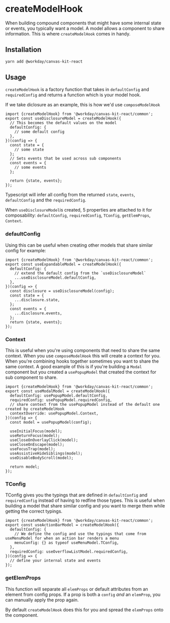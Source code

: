 
<Meta title="Hooks and Utilities/createModelHook" />

# createModelHook

When building compound components that might have some internal state or events, you typically want
a model. A model allows a component to share information. This is where `createModelHook` comes in
handy.

## Installation

```sh
yarn add @workday/canvas-kit-react
```

## Usage

`createModelHook` is a factory function that takes in `defaultConfig` and `requiredConfig` and
returns a function which is your model hook.

If we take diclosure as an example, this is how we'd use `composeModelHook`

```tsx
import {createModelHook} from '@workday/canvas-kit-react/common';
export const useDisclosureModel = createModelHook({
  // This becomes the default values on the model
  defaultConfig: {
    // some default config
  },
})(config => {
  const state = {
    // some state
  };
  // Sets events that be used across sub components
  const events = {
    // some events
  };

  return {state, events};
});
```

Typescript will infer all config from the returned `state`, `events`, `defaultConfig` and the
`requiredConfig`.

When `useDisclosureModel`is created, 5 properties are attached to it for composability:
`defaultConfig`, `requiredConfig`, `TConfig`, `getElemProps`, `Context`.

### defaultConfig

Using this can be useful when creating other models that share similar config for example:

```tsx
import {createModelHook} from '@workday/canvas-kit-react/common';
export const useExpandableModel = createModelHook({
  defaultConfig: {
    // extend the default config from the `useDisclosureModel`
    ...useDisclosureModel.defaultConfig,
  },
})(config => {
  const disclosure = useDisclosureModel(config);
  const state = {
    ...disclosure.state,
  };
  const events = {
    ...disclosure.events,
  };
  return {state, events};
});
```

### Context

This is useful when you're using components that need to share the same context. When you use
`composeModelHook` this will create a context for you. When you're combining hooks together
sometimes you want to share the same context. A good example of this is if you're building a `Modal`
component but you created a `usePopupModel` that created the context for sub component to share.

```tsx
import {createModelHook} from '@workday/canvas-kit-react/common';
export const useModalModel = createModelHook({
  defaultConfig: usePopupModel.defaultConfig,
  requiredConfig: usePopupModel.requiredConfig,
  // share context from the usePopupModel instead of the default one created by createModelHook
  contextOverride: usePopupModel.Context,
})(config => {
  const model = usePopupModel(config);

  useInitialFocus(model);
  useReturnFocus(model);
  useCloseOnOverlayClick(model);
  useCloseOnEscape(model);
  useFocusTrap(model);
  useAssistiveHideSiblings(model);
  useDisableBodyScroll(model);

  return model;
});
```

### TConfig

TConfig gives you the typings that are defined in `defaultConfig` and `requiredConfig` instead of
having to redfine those types. This is useful when building a model that share similar config and
you want to merge them while getting the correct typings.

```tsx
import {createModelHook} from '@workday/canvas-kit-react/common';
export const useActionBarModel = createModelHook({
  defaultConfig: {
    // We define the config and use the typings that come from useMenuModel for when an action bar renders a menu
    menuConfig: {} as typeof useMenuModel.TConfig,
  },
  requiredConfig: useOverflowListModel.requiredConfig,
})(config => {
  // define your internal state and events
});
```

### getElemProps

This function will separate all `elemProps` or default attributes from an element from config props.
If a prop is both a `config` _and_ an `elemProp`, you can manually apply the prop again.

By default `createModelHook` does this for you and spread the `elemProps` onto the component.
